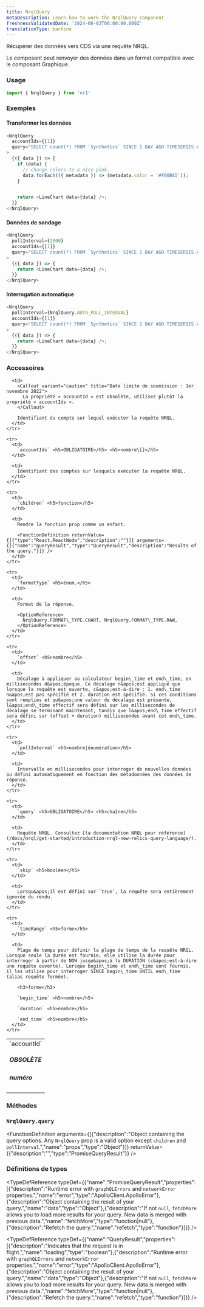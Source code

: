 ```yaml
---
title: NrqlQuery
metaDescription: Learn how to work the NrqlQuery component
freshnessValidatedDate: '2024-06-03T00:00:00.000Z'
translationType: machine
---
```


Récupérer des données vers CDS via une requête NRQL.

Le composant peut renvoyer des données dans un format compatible avec le composant Graphique.

### Usage

```js
import { NrqlQuery } from 'nr1'
```

### Exemples

#### Transformer les données

```js
<NrqlQuery
  accountIds={[1]}
  query="SELECT count(*) FROM `Synthetics` SINCE 1 DAY AGO TIMESERIES AUTO FACET jobType"
>
  {({ data }) => {
    if (data) {
      // change colors to a nice pink.
      data.forEach(({ metadata }) => (metadata.color = '#F00BA5'));
    }


    return <LineChart data={data} />;
  }}
</NrqlQuery>
```

#### Données de sondage

```js
<NrqlQuery
  pollInterval={2000}
  accountIds={[1]}
  query="SELECT count(*) FROM `Synthetics` SINCE 1 DAY AGO TIMESERIES AUTO FACET jobType"
>
  {({ data }) => {
    return <LineChart data={data} />;
  }}
</NrqlQuery>
```

#### Interrogation automatique

```js
<NrqlQuery
  pollInterval={NrqlQuery.AUTO_POLL_INTERVAL}
  accountIds={[1]}
  query="SELECT count(*) FROM `Synthetics` SINCE 1 DAY AGO TIMESERIES AUTO FACET jobType"
>
  {({ data }) => {
    return <LineChart data={data} />;
  }}
</NrqlQuery>
```

### Accessoires

<table>
  <tbody>
    <tr>
      <td>
        `accountId` <h5>OBSOLÈTE</h5> <h5>numéro</h5>
      </td>

      <td>
        <Callout variant="caution" title="Date limite de soumission : 1er novembre 2022">
          La propriété « accountId » est obsolète, utilisez plutôt la propriété « accountIds ».
        </Callout>

        Identifiant du compte sur lequel exécuter la requête NRQL.
      </td>
    </tr>

    <tr>
      <td>
        `accountIds` <h5>OBLIGATOIRE</h5> <h5>nombre\[]</h5>
      </td>

      <td>
        Identifiant des comptes sur lesquels exécuter la requête NRQL.
      </td>
    </tr>

    <tr>
      <td>
        `children` <h5>fonction</h5>
      </td>

      <td>
        Rendre la fonction prop comme un enfant.

        <FunctionDefinition returnValue={[{"type":"React.ReactNode","description":""}]} arguments={[{"name":"queryResult","type":"QueryResult","description":"Results of the query."}]} />
      </td>
    </tr>

    <tr>
      <td>
        `formatType` <h5>énum.</h5>
      </td>

      <td>
        Format de la réponse.

        <OptionReference>
          NrqlQuery.FORMAT\_TYPE.CHART, NrqlQuery.FORMAT\_TYPE.RAW,
        </OptionReference>
      </td>
    </tr>

    <tr>
      <td>
        `offset` <h5>nombre</h5>
      </td>

      <td>
        Décalage à appliquer au calculateur begin\_time et end\_time, en millisecondes d&apos;époque. Ce décalage n&apos;est appliqué que lorsque la requête est ouverte, c&apos;est-à-dire : 1. end\_time n&apos;est pas spécifié et 2. duration est spécifié. Si ces conditions sont remplies et qu&apos;une valeur de décalage est présente, l&apos;end\_time effectif sera défini sur les millisecondes de décalage se terminant maintenant, tandis que l&apos;end\_time effectif sera défini sur (offset + duration) millisecondes avant cet end\_time.
      </td>
    </tr>

    <tr>
      <td>
        `pollInterval` <h5>nombre|énumération</h5>
      </td>

      <td>
        Intervalle en millisecondes pour interroger de nouvelles données ou défini automatiquement en fonction des métadonnées des données de réponse.
      </td>
    </tr>

    <tr>
      <td>
        `query` <h5>OBLIGATOIRE</h5> <h5>chaîne</h5>
      </td>

      <td>
        Requête NRQL. Consultez [la documentation NRQL pour référence](/docs/nrql/get-started/introduction-nrql-new-relics-query-language/).
      </td>
    </tr>

    <tr>
      <td>
        `skip` <h5>booléen</h5>
      </td>

      <td>
        Lorsqu&apos;il est défini sur `true`, la requête sera entièrement ignorée du rendu.
      </td>
    </tr>

    <tr>
      <td>
        `timeRange` <h5>forme</h5>
      </td>

      <td>
        Plage de temps pour définir la plage de temps de la requête NRQL. Lorsque seule la durée est fournie, elle utilise la durée pour interroger à partir de NOW jusqu&apos;à la DURATION (c&apos;est-à-dire une requête ouverte). Lorsque begin\_time et end\_time sont fournis, il les utilise pour interroger SINCE begin\_time UNTIL end\_time (alias requête fermée).

        <h3>forme</h3>

        `begin_time` <h5>nombre</h5>

        `duration` <h5>nombre</h5>

        `end_time` <h5>nombre</h5>
      </td>
    </tr>
  </tbody>
</table>

### Méthodes

### `NrqlQuery.query`

<FunctionDefinition arguments={[{"description":"Object containing the query options. Any `NrqlQuery` prop is a valid option except `children` and `pollInterval`.","name":"props","type":"Object"}]} returnValue={{"description":"","type":"PromiseQueryResult"}} />

### Définitions de types

<TypeDefReference typeDef={{"name":"PromiseQueryResult","properties":[{"description":"Runtime error with `graphQLErrors` and `networkError` properties.","name":"error","type":"ApolloClient.ApolloError"},{"description":"Object containing the result of your query.","name":"data","type":"Object"},{"description":"If not `null`, `fetchMore` allows you to load more results for your query. New data is merged with previous data.","name":"fetchMore","type":"function|null"},{"description":"Refetch the query.","name":"refetch","type":"function"}]}} />

<TypeDefReference typeDef={{"name":"QueryResult","properties":[{"description":"Indicates that the request is in flight.","name":"loading","type":"boolean"},{"description":"Runtime error with `graphQLErrors` and `networkError` properties.","name":"error","type":"ApolloClient.ApolloError"},{"description":"Object containing the result of your query.","name":"data","type":"Object"},{"description":"If not `null`, `fetchMore` allows you to load more results for your query. New data is merged with previous data.","name":"fetchMore","type":"function|null"},{"description":"Refetch the query.","name":"refetch","type":"function"}]}} />